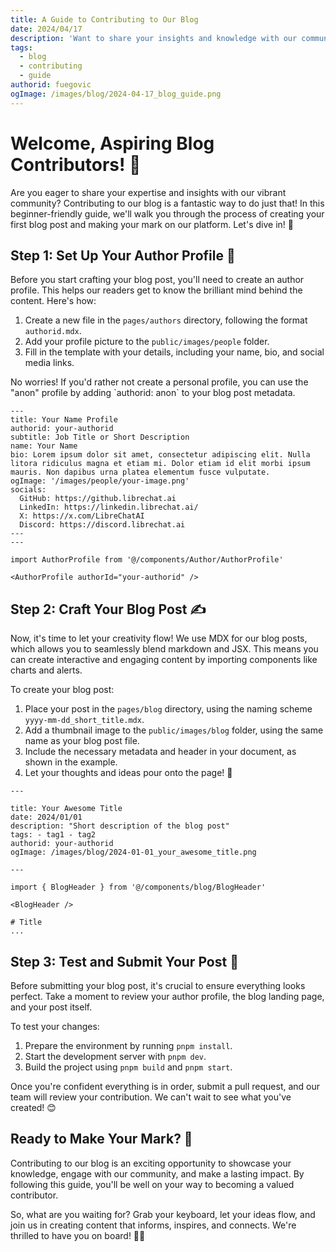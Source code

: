 ```yaml
---
title: A Guide to Contributing to Our Blog
date: 2024/04/17
description: 'Want to share your insights and knowledge with our community? Learn how to contribute to our blog with this step-by-step guide!'
tags:
  - blog
  - contributing
  - guide
authorid: fuegovic
ogImage: /images/blog/2024-04-17_blog_guide.png
---
```



<BlogHeader />

# Welcome, Aspiring Blog Contributors! 🙌

Are you eager to share your expertise and insights with our vibrant community? Contributing to our blog is a fantastic way to do just that! In this beginner-friendly guide, we'll walk you through the process of creating your first blog post and making your mark on our platform. Let's dive in! 🌟

## Step 1: Set Up Your Author Profile 👤

Before you start crafting your blog post, you'll need to create an author profile. This helps our readers get to know the brilliant mind behind the content. Here's how:

1. Create a new file in the `pages/authors` directory, following the format `authorid.mdx`.
2. Add your profile picture to the `public/images/people` folder.
3. Fill in the template with your details, including your name, bio, and social media links.

<Callout title="Prefer to Stay Anonymous?">
  No worries! If you'd rather not create a personal profile, you can use the "anon" profile by adding `authorid: anon` to your blog post metadata.
</Callout>

```mdx filename="authorid.mdx"
---
title: Your Name Profile
authorid: your-authorid
subtitle: Job Title or Short Description
name: Your Name
bio: Lorem ipsum dolor sit amet, consectetur adipiscing elit. Nulla litora ridiculus magna et etiam mi. Dolor etiam id elit morbi ipsum mauris. Non dapibus urna platea elementum fusce vulputate.
ogImage: '/images/people/your-image.png'
socials:
  GitHub: https://github.librechat.ai
  LinkedIn: https://linkedin.librechat.ai/
  X: https://x.com/LibreChatAI
  Discord: https://discord.librechat.ai
---
---

import AuthorProfile from '@/components/Author/AuthorProfile'

<AuthorProfile authorId="your-authorid" />
```

## Step 2: Craft Your Blog Post ✍️

Now, it's time to let your creativity flow! We use MDX for our blog posts, which allows you to seamlessly blend markdown and JSX. This means you can create interactive and engaging content by importing components like charts and alerts.

To create your blog post:

1. Place your post in the `pages/blog` directory, using the naming scheme `yyyy-mm-dd_short_title.mdx`.
2. Add a thumbnail image to the `public/images/blog` folder, using the same name as your blog post file.
3. Include the necessary metadata and header in your document, as shown in the example.
4. Let your thoughts and ideas pour onto the page! 🎉

  ```mdx filename="metadata and header"
  ---
  
  title: Your Awesome Title
  date: 2024/01/01
  description: "Short description of the blog post"
  tags: - tag1 - tag2
  authorid: your-authorid
  ogImage: /images/blog/2024-01-01_your_awesome_title.png
  
  ---

  import { BlogHeader } from '@/components/blog/BlogHeader'

  <BlogHeader />

  # Title 
  ...
  ```

## Step 3: Test and Submit Your Post 🚀

Before submitting your blog post, it's crucial to ensure everything looks perfect. Take a moment to review your author profile, the blog landing page, and your post itself.

To test your changes:

1. Prepare the environment by running `pnpm install`.
2. Start the development server with `pnpm dev`.
3. Build the project using `pnpm build` and `pnpm start`.

Once you're confident everything is in order, submit a pull request, and our team will review your contribution. We can't wait to see what you've created! 😊

## Ready to Make Your Mark? 🎨

Contributing to our blog is an exciting opportunity to showcase your knowledge, engage with our community, and make a lasting impact. By following this guide, you'll be well on your way to becoming a valued contributor.

So, what are you waiting for? Grab your keyboard, let your ideas flow, and join us in creating content that informs, inspires, and connects. We're thrilled to have you on board! 🚀✨